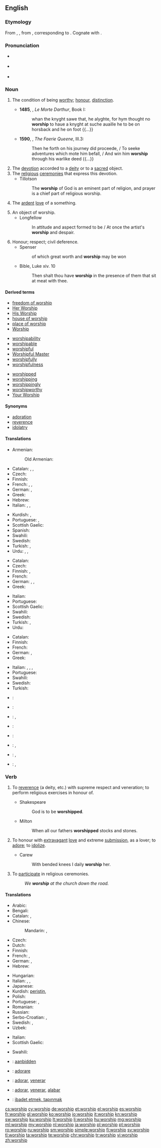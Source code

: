 {{also|Worship}}
==English==
{{wikipedia}}

===Etymology===
From {{etyl|enm|en}} {{term|worschippe|lang=enm}}, {{term|worthschipe|lang=enm}}, from {{etyl|ang|en}} {{term|weorþscipe|lang=ang}}, corresponding to {{suffix|worth|t1=worthy, honorable|ship|lang=en}}. Cognate with {{langname|sco}} {{term|worschip||worship|lang=sco}}.

===Pronunciation===
* {{a|UK}} {{IPA|/ˈwəːʃɪp/}}
* {{a|US}} {{IPA|/ˈwɝʃɪp/}}
* {{audio|en-us-worship.ogg|Audio (US)}}

===Noun===
{{en-noun|-|s}}

# {{context|obsolete|lang=en}} The condition of being [[worthy]]; [[honour]], [[distinction]].
#* '''1485''', {{w|Thomas Malory}}, ''Le Morte Darthur'', Book I:
#*: whan the knyght sawe that, he alyghte, for hym thought no '''worship''' to haue a knyght at suche auaille he to be on horsback and he on foot {{...}}
#* '''1590''', {{w|Edmund Spenser}}, ''The Faerie Queene'', III.3:
#*: Then he forth on his journey did proceede, / To seeke adventures which mote him befall, / And win him '''worship''' through his warlike deed {{...}}
# The [[devotion]] accorded to a [[deity]] or to a [[sacred]] object.
# The [[religious]] [[ceremony|ceremonies]] that express this devotion.
#* Tillotson
#*: The '''worship''' of God is an eminent part of religion, and prayer is a chief part of religious worship.
# {{context|by extension|lang=en}} The [[ardent]] [[love]] of a something.
# An object of worship.
#* Longfellow
#*: In attitude and aspect formed to be / At once the artist's '''worship''' and despair.
# Honour; respect; civil deference.
#* Spenser
#*: of which great worth and '''worship''' may be won
#* Bible, Luke xiv. 10
#*: Then shalt thou have '''worship''' in the presence of them that sit at meat with thee.

====Derived terms====
{{rel-top3|Terms derived from ''worship''}}
* [[freedom of worship]]
* [[Her Worship]]
* [[His Worship]]
* [[house of worship]]
* [[place of worship]]
* [[Worship]]
{{rel-mid3}}
* [[worshipability]]
* [[worshipable]]
* [[worshipful]]
* [[Worshipful Master]]
* [[worshipfully]]
* [[worshipfulness]]
{{rel-mid3}}
* [[worshipped]]
* [[worshipping]]
* [[worshippingly]]
* [[worshipworthy]]
* [[Your Worship]]
{{rel-bottom}}

====Synonyms====
* [[adoration]]
* [[reverence]]
* [[idolatry]]

====Translations====
{{trans-top|devotion accorded to a deity or to a sacred object}}
* Armenian: {{t|hy|պաշտօն|tr=paštōn}}
*: Old Armenian: {{t|xcl|պաշտամունք|tr=paštamunkʿ|sc=Armn}}
* Catalan: {{t|ca|adoració|f}}, {{t|ca|culte|m}}, {{t|ca|veneració|f}}
* Czech: {{t|cs|uctívání|n}}
* Finnish: {{t|fi|palvonta}}
* French: {{t+|fr|culte|m}}, {{t+|fr|adoration}}, {{t+|fr|vénération}}
* German: {{t|de|Verehrung|f}}, {{t+|de|Anbetung|f}}
* Greek: {{t+|el|λατρεία|f|tr=latreia}}
* Hebrew: {{t|he|סגידה|f|tr=sgidá|sc=Hebr}}
* Italian: {{t+|it|adorazione|f}}, {{t|it|venerazione|f}}, {{t+|it|culto|m}}
{{trans-mid}}
* Kurdish: {{t+|ku|peristin|f}}, {{t|ku|په‌رستن}}
* Portuguese: {{t+|pt|adoração|f}}, {{t|pt|cultuação|f}}
* Scottish Gaelic: {{t|gd|adhradh|m}}
* Spanish: {{t+|es|adoración|f}}
* Swahili: {{t+|sw|abudu}}
* Swedish: {{t+|sv|dyrkan}}
* Turkish: {{t+|tr|ibadet}}, {{t+|tr|tapınma}}
* Urdu: {{t|ur|پوجا|f|tr=pūjā|sc=ur-Arab}}, {{t|ur|عبادت|f|tr=ibādat|sc=ur-Arab}}, {{t|ur|پرستش|f|tr=parastiś|sc=ur-Arab}}
{{trans-bottom}}

{{trans-top|The religious ceremonies that express this devotion}}
* Catalan: {{t|ca|culte|m}}
* Czech: {{t+|cs|bohoslužba|f}}
* Finnish: {{t|fi|jumalanpalvelus}}, {{t|fi|palvontamenot|p}}
* French: {{t+|fr|culte|m}}
* German: {{t+|de|Gottesdienst|m}}, {{t|de|Verehrung|f}}, {{t+|de|Anbetung|f}}
* Greek: {{t+|el|λατρεία|f|tr=latreia}}
{{trans-mid}}
* Italian: {{t+|it|culto|m}}
* Portuguese: {{t+|pt|culto|m}}
* Scottish Gaelic: {{t|gd|adhradh|m}}
* Swahili: {{t+|sw|abudu}}
* Swedish: {{t|sv|tillbedjan|c}}
* Turkish: {{t+|tr|ibadet}}, {{t+|tr|tapınma}}
* Urdu: {{t|ur|پوجا|f|tr=pūjā|sc=ur-Arab}}
{{trans-bottom}}

{{trans-top|The ardent love of a person}}
* Catalan: {{t|ca|adoració|f}}
* Finnish: {{t|fi|palvonta}}
* French: {{t+|fr|culte|m}}
* German: {{t|de|Verehrung|f}}, {{t+|de|Anbetung|f}}
* Greek: {{t+|el|λατρεία|f|tr=latreia}}
{{trans-mid}}
* Italian: {{t+|it|culto|m}}, {{t|it|venerazione|f}}, {{t+|it|adorazione|f}}, {{t|it|ardore|m}}
* Portuguese: {{t+|pt|adoração|f}}
* Swahili: {{t+|sw|abudu}}
* Swedish: {{t+|sv|dyrkan|c}}
* Turkish: {{t+|tr|tapma}}
{{trans-bottom}}

{{checktrans-top}}
* {{ttbc|ar}}: {{t|ar|عِبَادَة|f|tr=`ibaadah|sc=Arab}}
* {{ttbc|it}}: {{t+|it|culto|m}}
* {{ttbc|ko}}: {{t|ko|우러르다|tr=ureoreuda|sc=Kore}}, {{t+|ko|숭배하다|tr=sungbae-hada|sc=Kore}}
* {{ttbc|ku}}: {{t+|ku|perestîş|f}}
* {{ttbc|sk}}: {{t|sk|uctievanie|n}}
* {{ttbc|es}}: {{t+|es|culto|m}}, {{t+|es|alabanza|f}}
* {{ttbc|pt}}: {{t+|pt|adoração|f}}, {{t+|pt|culto|m}}
* {{ttbc|tr}}: {{t+|tr|ibadet}}, {{t+|tr|tapınma}}
{{trans-bottom}}

===Verb===
{{en-verb|worships|{{qualifier|UK}} '''[[worshipping]]''' or {{qualifier|US}} '''[[worshiping]]'''|{{qualifier|UK}} '''[[worshipped]]''' or {{qualifier|US}} '''[[worshiped]]'''}}

# {{context|transitive|lang=en}} To [[reverence]] (a deity, etc.) with supreme respect and veneration; to perform religious exercises in honour of.
#* Shakespeare
#*: God is to be '''worshipped'''.
#* Milton
#*: When all our fathers '''worshipped''' stocks and stones.
# {{context|transitive|lang=en}} To honour with [[extravagant]] [[love]] and extreme [[submission]], as a lover; to [[adore]]; to [[idolize]].
#* Carew
#*: With bended knees I daily '''worship''' her.
# {{context|intransitive|lang=en}} To [[participate]] in religious ceremonies.
#: ''We '''worship''' at the church down the road.''

====Translations====
{{trans-top|to honor and adore, especially as a deity}}
* Arabic: {{t+|ar|عبد|tr=`ábada}}
* Bengali: {{t|bn|পূজা করা|sc=Beng}}
* Catalan: {{t+|ca|adorar}}, {{t+|ca|venerar}}
* Chinese:
*: Mandarin: {{t+|cmn|崇拜|tr=chóngbài|sc=Hani}}, {{t+|cmn|崇奉|tr=chóngfèng|sc=Hani}}
* Czech: {{t|cs|uctívat}}
* Dutch: {{t+|nl|vereren}}
* Finnish: {{t+|fi|palvoa}}
* French: {{t+|fr|vénérer}}, {{t+|fr|adorer}}
* German: {{t+|de|verehren}}, {{t+|de|anbeten}}
* Hebrew: {{t|he|סגד|tr=sagád|sc=Hebr}}
{{trans-mid}}
* Hungarian: {{t+|hu|imád}}
* Italian: {{t+|it|adorare}}, {{t|it|venerare}}, {{t|it|deificare}}
* Japanese: {{t+|ja|崇拝|alt=崇拝する|tr=すうはいする, sūhai-surú}}
* Kurdish: [[peristin]], {{t|ku|په‌رستن}}
* Polish: {{t+|pl|czcić}}
* Portuguese: {{t+|pt|adorar}}, {{t+|pt|venerar}}
* Romanian: {{t+|ro|închina}}
* Russian: {{t+|ru|поклоняться|tr=poklonját'sja}} {{qualifier|+ dative case}}
* Serbo-Croatian: {{t|sh|slaviti}}, {{t|sh|obožavati}}
* Swedish: {{t+|sv|dyrka}}, {{t+|sv|tillbe}}
* Uzbek: {{t|uz|topinmoq}}
{{trans-bottom}}

{{trans-top|To participate in religious ceremonies}}
* Italian: {{t+|it|celebrare}}
* Scottish Gaelic: {{t|gd|dèan adhradh}}
{{trans-mid}}
* Swahili: {{t+|sw|abudu}}
{{trans-bottom}}

{{checktrans-top}}
* {{ttbc|nl}}: [[aanbidden]]
* {{ttbc|it}}: [[adorare]]
* {{ttbc|pt}}: [[adorar]], [[venerar]]
* {{ttbc|es}}: [[adorar]], [[venerar]], [[alabar]]
* {{ttbc|tr}}: [[ibadet etmek, tapınmak]]
{{trans-bottom}}

[[cs:worship]]
[[cy:worship]]
[[de:worship]]
[[et:worship]]
[[el:worship]]
[[es:worship]]
[[fr:worship]]
[[gl:worship]]
[[ko:worship]]
[[io:worship]]
[[it:worship]]
[[kn:worship]]
[[sw:worship]]
[[ku:worship]]
[[lt:worship]]
[[li:worship]]
[[hu:worship]]
[[mg:worship]]
[[ml:worship]]
[[my:worship]]
[[nl:worship]]
[[ja:worship]]
[[pl:worship]]
[[pt:worship]]
[[ro:worship]]
[[ru:worship]]
[[sm:worship]]
[[simple:worship]]
[[fi:worship]]
[[sv:worship]]
[[tl:worship]]
[[ta:worship]]
[[te:worship]]
[[chr:worship]]
[[tr:worship]]
[[vi:worship]]
[[zh:worship]]